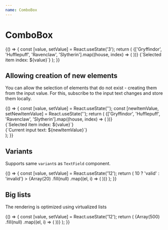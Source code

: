 ```yaml
---
name: ComboBox
---
```



# ComboBox

<Playground>
  {() => {
    const [value, setValue] = React.useState('3');
    return (
      <Box css={{ p: '$8', bc: '$surfaceStill' }}>
        <Flex gap="md" css={{ width: '$56' }}>
          <ComboBox placeholder="Hufflepuff" label="The House you were sorted to" value={value} onChange={setValue}>
            {['Gryffindor', 'Hufflepuff', 'Ravenclaw', 'Slytherin'].map((house, index) => (
              <ComboBox.Item value={`${index + 1}`} label={house} key={index} />
            ))}
          </ComboBox>
          <Text>{`Selected item index: ${value}`}</Text>
        </Flex>
      </Box>
    );
  }}
</Playground>

## Allowing creation of new elements

You can allow the selection of elements that do not exist - creating them from the input value. For this, subscribe to the input text changes and store them locally.

<Playground>
  {() => {
    const [value, setValue] = React.useState('');
    const [newItemValue, setNewItemValue] = React.useState('');
    return (
      <Box css={{ p: '$8', bc: '$surfaceStill' }}>
        <Flex gap="md" css={{ width: '$40' }}>
          <ComboBox
            placeholder="Hufflepuff"
            label="The House you were sorted to"
            value={value}
            onChange={setValue}
            onInputChange={setNewItemValue}
            hint={value || value === '' ? '' : 'New item will be created'}
          >
            {['Gryffindor', 'Hufflepuff', 'Ravenclaw', 'Slytherin'].map((house, index) => (
              <ComboBox.Item value={`${index + 1}`} label={house} key={index} />
            ))}
          </ComboBox>
          <Flex>
            <div>{`Selected item index: ${value}`}</div>
            <div>{`Current input text: ${newItemValue}`}</div>
          </Flex>
        </Flex>
      </Box>
    );
  }}
</Playground>

## Variants

Supports same `variant`s as `TextField` component.

<Playground>
  {() => {
    const [value, setValue] = React.useState('12');
    return (
      <Box css={{ p: '$8', bc: '$surfaceStill' }}>
        <Flex gap="md" css={{ width: '$40' }} cross="stretch">
          <ComboBox
            label="Item index"
            variant="underlined"
            placeholder="1 number"
            value={value}
            onChange={setValue}
            validity={Number(value) > 10 ? 'valid' : 'invalid'}
          >
            {Array(20)
              .fill(null)
              .map((el, i) => (
                <ComboBox.Item key={i} value={`${i + 1}`} label={`Item ${i + 1}`} />
              ))}
          </ComboBox>
        </Flex>
      </Box>
    );
  }}
</Playground>

## Big lists

The rendering is optimized using virtualized lists

<Playground>
  {() => {
    const [value, setValue] = React.useState('12');
    return (
      <Box css={{ p: '$8', bc: '$surfaceStill' }}>
        <Flex gap="md" css={{ width: '$40' }} cross="stretch">
          <ComboBox label="Item index" placeholder="1 number" value={value} onChange={setValue}>
            {Array(500)
              .fill(null)
              .map((el, i) => (
                <ComboBox.Item key={i} value={`${i + 1}`} label={`Item ${i + 1}`} />
              ))}
          </ComboBox>
        </Flex>
      </Box>
    );
  }}
</Playground>
